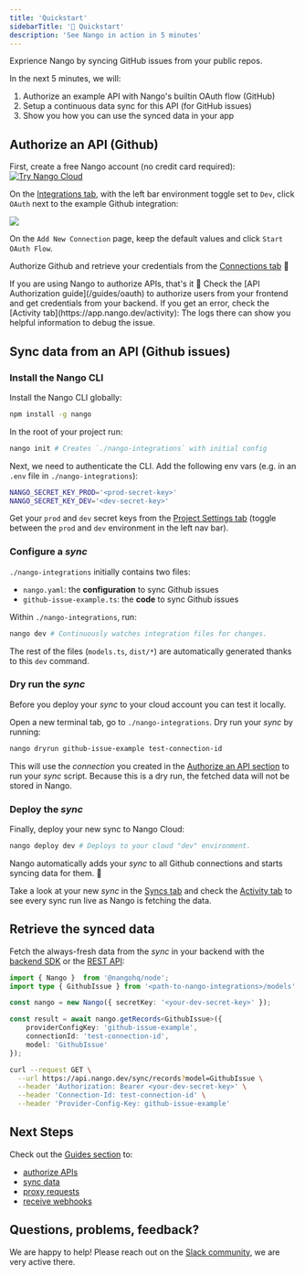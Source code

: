 ```yaml
---
title: 'Quickstart'
sidebarTitle: '🚀 Quickstart'
description: 'See Nango in action in 5 minutes'
---
```


Exprience Nango by syncing GitHub issues from your public repos.

In the next 5 minutes, we will: 
1. Authorize an example API with Nango's builtin OAuth flow (GitHub)
2. Setup a continuous data sync for this API (for GitHub issues)
3. Show you how you can use the synced data in your app

## Authorize an API (Github)

First, create a free Nango account (no credit card required):
<a href="https://app.nango.dev/signup" target="_blank">
   <img alt="Try Nango Cloud" src="/images/nango-deploy-button.svg" noZoom />
</a>

On the [Integrations tab](https://app.nango.dev), with the left bar environment toggle set to `Dev`, click `OAuth` next to the example Github integration:

<Frame>
  <img src="/images/quickstart/nango-oauth-button.png" />
</Frame>

On the `Add New Connection` page, keep the default values and click `Start OAuth Flow`.

Authorize Github and retrieve your credentials from the [Connections tab](https://app.nango.dev/connections) 🎉

<Tip>
If you are using Nango to authorize APIs, that's it 🙌 Check the [API Authorization guide](/guides/oauth) to authorize users from your frontend and get credentials from your backend.
</Tip>

<Info>
If you get an error, check the [Activity tab](https://app.nango.dev/activity): The logs there can show you helpful information to debug the issue.
</Info>

## Sync data from an API (Github issues)

### Install the Nango CLI

Install the Nango CLI globally: 
```bash
npm install -g nango
```

In the root of your project run:
```bash
nango init # Creates `./nango-integrations` with initial config
```

Next, we need to authenticate the CLI. Add the following env vars (e.g. in an `.env` file in `./nango-integrations`):
```bash
NANGO_SECRET_KEY_PROD='<prod-secret-key>'
NANGO_SECRET_KEY_DEV='<dev-secret-key>'
```

Get your `prod` and `dev` secret keys from the [Project Settings tab](https://app.nango.dev/project-settings) (toggle between the `prod` and `dev` environment in the left nav bar).

### Configure a _sync_

`./nango-integrations` initially contains two files:
- `nango.yaml`: the **configuration** to sync Github issues
- `github-issue-example.ts`: the **code** to sync Github issues

Within `./nango-integrations`, run:
```bash
nango dev # Continuously watches integration files for changes.
```

The rest of the files (`models.ts`, `dist/*`) are automatically generated thanks to this `dev` command.

### Dry run the _sync_

Before you deploy your _sync_ to your cloud account you can test it locally.

Open a new terminal tab, go to `./nango-integrations`. Dry run your _sync_ by running:

```bash
nango dryrun github-issue-example test-connection-id
```

This will use the _connection_ you created in the [Authorize an API section](#authorize-an-api-github) to run your _sync_ script. Because this is a dry run, the fetched data will not be stored in Nango.

### Deploy the _sync_

Finally, deploy your new sync to Nango Cloud:

```bash
nango deploy dev # Deploys to your cloud "dev" environment.
```

Nango automatically adds your _sync_ to all Github connections and starts syncing data for them. 🎉

Take a look at your new _sync_ in the [Syncs tab](https://app.nango.dev/syncs) and check the [Activity tab](https://app.nango.dev/activity) to see every sync run live as Nango is fetching the data.

## Retrieve the synced data

Fetch the always-fresh data from the _sync_ in your backend with the [backend SDK](/sdks) or the [REST API](/api-reference):

<Tabs>

<Tab title="Node SDK">

```ts
import { Nango }  from '@nangohq/node';
import type { GithubIssue } from '<path-to-nango-integrations>/models'

const nango = new Nango({ secretKey: '<your-dev-secret-key>' });

const result = await nango.getRecords<GithubIssue>({
    providerConfigKey: 'github-issue-example',
    connectionId: 'test-connection-id',
    model: 'GithubIssue'
});
```
</Tab>

<Tab title="cURL">

```bash
curl --request GET \
  --url https://api.nango.dev/sync/records?model=GithubIssue \
  --header 'Authorization: Bearer <your-dev-secret-key>' \
  --header 'Connection-Id: test-connection-id' \
  --header 'Provider-Config-Key: github-issue-example'
```
</Tab>

</Tabs>


## Next Steps

Check out the [Guides section](/guides) to:
- [authorize APIs](/guides/oauth)
- [sync data](/guides/sync)
- [proxy requests](/guides/proxy)
- [receive webhooks](/guides/webhooks)

## Questions, problems, feedback?

We are happy to help! Please reach out on the [Slack community](https://nango.dev/slack), we are very active there.



